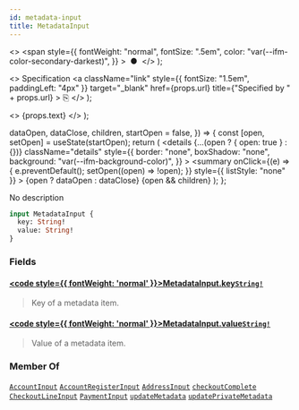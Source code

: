 ```yaml
---
id: metadata-input
title: MetadataInput
---
```


  <>
    <span
      style={{
        fontWeight: "normal",
        fontSize: ".5em",
        color: "var(--ifm-color-secondary-darkest)",
      }}
    >
      &nbsp;●&nbsp;
    </span>
  </>
);

  <>
    Specification
    <a
      className="link"
      style={{ fontSize: "1.5em", paddingLeft: "4px" }}
      target="\_blank"
      href={props.url}
      title={"Specified by " + props.url}
    >
      ⎘
    </a>
  </>
);

  <>
    <span className={props.class}>{props.text}</span>
  </>
);


  dataOpen,
  dataClose,
  children,
  startOpen = false,
}) => {
  const [open, setOpen] = useState(startOpen);
  return (
    <details
      {...(open ? { open: true } : {})}
      className="details"
      style={{
        border: "none",
        boxShadow: "none",
        background: "var(--ifm-background-color)",
      }}
    >
      <summary
        onClick={(e) => {
          e.preventDefault();
          setOpen((open) => !open);
        }}
        style={{ listStyle: "none" }}
      >
        {open ? dataOpen : dataClose}
      </summary>
      {open && children}
    </details>
  );
};

No description

```graphql
input MetadataInput {
  key: String!
  value: String!
}
```

### Fields

#### [<code style={{ fontWeight: 'normal' }}>MetadataInput.<b>key</b></code>](#)<Bullet />[`String!`](../../../api-storefront/miscellaneous/scalars/string) <Badge class="badge badge--secondary" text="non-null"/> <Badge class="badge badge--secondary" text="scalar"/> <Badge class="badge badge--secondary" text="miscellaneous"/>

> Key of a metadata item.

#### [<code style={{ fontWeight: 'normal' }}>MetadataInput.<b>value</b></code>](#)<Bullet />[`String!`](../../../api-storefront/miscellaneous/scalars/string) <Badge class="badge badge--secondary" text="non-null"/> <Badge class="badge badge--secondary" text="scalar"/> <Badge class="badge badge--secondary" text="miscellaneous"/>

> Value of a metadata item.

### Member Of

[`AccountInput`](../../../api-storefront/users/inputs/account-input) <Badge class="badge badge--secondary" text="input"/><Bullet />[`AccountRegisterInput`](../../../api-storefront/users/inputs/account-register-input) <Badge class="badge badge--secondary" text="input"/><Bullet />[`AddressInput`](../../../api-storefront/miscellaneous/inputs/address-input) <Badge class="badge badge--secondary" text="input"/><Bullet />[`checkoutComplete`](../../../api-storefront/checkout/mutations/checkout-complete) <Badge class="badge badge--secondary" text="mutation"/><Bullet />[`CheckoutLineInput`](../../../api-storefront/checkout/inputs/checkout-line-input) <Badge class="badge badge--secondary" text="input"/><Bullet />[`PaymentInput`](../../../api-storefront/payments/inputs/payment-input) <Badge class="badge badge--secondary" text="input"/><Bullet />[`updateMetadata`](../../../api-storefront/miscellaneous/mutations/update-metadata) <Badge class="badge badge--secondary" text="mutation"/><Bullet />[`updatePrivateMetadata`](../../../api-storefront/miscellaneous/mutations/update-private-metadata) <Badge class="badge badge--secondary" text="mutation"/>

